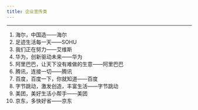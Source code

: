 ---
title: 企业宣传类
---

---

1. 海尔，中国造——海尔
2. 足迹生活每一天——SOHU
3. 我们正在努力——艾维斯
4. 华为，创新驱动未来——华为
5. 阿里巴巴，让天下没有难做的生意——阿里巴巴
6. 腾讯，连接一切——腾讯
7. 百度，百度一下，你就知道——百度
8. 字节跳动，激发创造，丰富生活——字节跳动
9. 美团，美好生活小帮手——美团
10. 京东，多快好省——京东